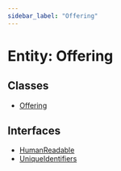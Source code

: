 ```yaml
---
sidebar_label: "Offering"
---
```


# Entity: Offering

## Classes

- [Offering](classes/Offering.mdx)

## Interfaces

- [HumanReadable](interfaces/HumanReadable.mdx)
- [UniqueIdentifiers](interfaces/UniqueIdentifiers.mdx)
